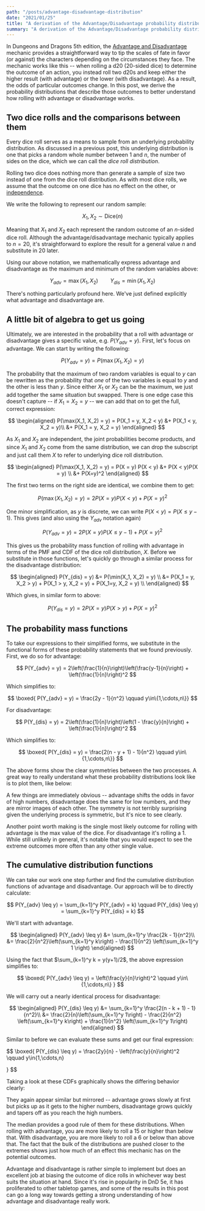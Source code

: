 ```yaml
---
path: "/posts/advantage-disadvantage-distribution"
date: "2021/01/25"
title: "A derivation of the Advantage/Disadvantage probability distributions"
summary: "A derivation of the Advantage/Disadvantage probability distributions and exploration into their properties"
---
```



In Dungeons and Dragons 5th edition, the [Advantage and
Disadvantage](https://5thsrd.org/rules/advantage_and_disadvantage/) mechanic
provides a straightforward way to tip the scales of fate in favor
(or against) the characters depending on the circumstances they face. The 
mechanic works like this -- when rolling a d20 (20-sided dice) to determine
the outcome of an action, you instead roll two d20s and keep either the
higher result (with advantage) or the lower (with disadvantage). As a result, the odds of particular outcomes change. In this post, we derive the 
probability distributions that describe those outcomes to better understand
how rolling with advantage or disadvantage works. 

## Two dice rolls and the comparisons between them

Every dice roll serves as a means to sample from an underlying probability 
distribution. <Link to="/posts/dice-roll-probability">As discussed in a
previous post</Link>, this underlying distribution is one that picks a 
random whole number between 1 and $n$, the number of sides on the dice, which
we can call the _dice roll distribution_. 

Rolling two dice does nothing more than generate a sample of size two 
instead of one from the dice roll distribution. As with most dice rolls,
we assume that the outcome on one dice has no effect on the other, or
[independence](https://en.wikipedia.org/wiki/Independence_(probability_theory)).

We write the following to represent our random sample:

$$
X_1, X_2 \sim \textrm{Dice}(n)
$$

Meaning that $X_1$ and $X_2$ each represent the random outcome of an
$n$-sided dice roll. Although the advantage/disadvantage mechanic typically
applies to $n=20$, it's straightforward to explore the result for a general
value $n$ and substitute in 20 later.

Using our above notation, we mathematically express advantage and disadvantage 
as the maximum and minimum of the random variables above:

$$
Y_{adv} = \max(X_1, X_2) \qquad Y_{dis} = \min(X_1, X_2)
$$

There's nothing particularly profound here. We've just defined explicitly
what advantage and disadvantage are.

## A little bit of algebra to get us going

Ultimately, we are interested in the probability that a roll with advantage
or disadvantage gives a specific value, e.g. $P(Y_{adv} = y)$. First, let's
focus on advantage. We can start by writing the following:

$$
P(Y_{adv} = y) = P(\max(X_1, X_2) = y)
$$

The probability that the maximum of two random variables is equal to $y$ can be 
rewritten as the probability that _one_ of the two variables is equal to $y$
and the other is less than $y$. Since either $X_1$ or $X_2$ can be the
maximum, we just add together the same situation but swapped. There is one
edge case this doesn't capture -- if $X_1 = X_2 = y$ -- we can add that on to
get the full, correct expression:

$$
\begin{aligned}
P(\max(X_1, X_2) = y) = P(X_1 = y, X_2 < y) &+ P(X_1 < y, X_2 = y)\\
&+ P(X_1 = y, X_2 = y)
\end{aligned}
$$

As $X_1$ and $X_2$ are independent, the joint probabilities become products,
and since $X_1$ and $X_2$ come from the same distribution, we
can drop the subscript and just call them $X$ to refer to underlying dice
roll distribution.


$$
\begin{aligned}
P(\max(X_1, X_2) = y) = P(X = y) P(X < y) &+ P(X < y)P(X = y) \\
&+ P(X=y)^2
\end{aligned}
$$

The first two terms on the right side are identical, we combine them to get:

$$
P(\max(X_1, X_2) = y) = 2 P(X = y) P(X < y) + P(X=y)^2
$$

One minor simplification, as $y$ is discrete, we can write $P(X < y) = P(X
\leq y-1)$. This gives (and also using the $Y_{adv}$ notation again)

$$
P(Y_{adv} = y) = 2 P(X = y) P(X \leq y-1) + P(X=y)^2
$$

This gives us the probability mass function of rolling with advantage in
terms of the PMF and CDF of the dice roll distribution, $X$. Before we
substitute in those functions, let's quickly go through a similar process for
the disadvantage distribution:

$$
\begin{aligned}
P(Y_{dis} = y) &= P(\min(X_1, X_2) = y) \\
&= P(X_1 = y, X_2 > y) + P(X_1 > y, X_2 = y) + P(X_1=y, X_2 = y) \\
\end{aligned}
$$

Which gives, in similar form to above:

$$
P(Y_{dis} = y) = 2 P(X=y)P(X > y) + P(X = y)^2
$$

## The probability mass functions

To take our expressions to their simplified forms, we substitute in the
functional forms of these probability statements <Link
to="/posts/dice-roll-probability">that we found previously</Link>. First,
we do so for advantage:

$$
P(Y_{adv} = y) = 2\left(\frac{1}{n}\right)\left(\frac{y-1}{n}\right) + \left(\frac{1}{n}\right)^2
$$

Which simplifies to:

$$
\boxed{ P(Y_{adv} = y) = \frac{2y - 1}{n^2} \qquad y\in\{1,\cdots,n\}}
$$

For disadvantage:

$$
P(Y_{dis} = y) = 2\left(\frac{1}{n}\right)\left(1 - \frac{y}{n}\right) + \left(\frac{1}{n}\right)^2
$$

Which simplifies to:

$$
\boxed{ P(Y_{dis} = y) = \frac{2(n - y + 1) - 1}{n^2} \qquad y\in\{1,\cdots,n\}}
$$

The above forms show the clear symmetries between the two processes. A great
way to really understand what these probability distributions look like is to
plot them, like below:

<VegaWrapper spec={adv_vs_dis} />

A few things are immediately obvious -- advantage shifts the odds in favor of
high numbers, disadvantage does the same for low numbers, and they are mirror
images of each other. The symmetry is not terribly surprising given the
underlying process is symmetric, but it's nice to see clearly.

Another point worth making is the single most likely outcome for rolling with
advantage is the max value of the dice. For disadvantage it's rolling a 1.
While still unlikely in general, it's notable that you would expect to see
the extreme outcomes more often than any other single value.

## The cumulative distribution functions 

We can take our work one step further and find the cumulative distribution
functions of advantage and disadvantage. Our approach will be to directly
calculate:

$$
P(Y_{adv} \leq y) = \sum_{k=1}^y P(Y_{adv} = k) \qquad 
P(Y_{dis} \leq y) = \sum_{k=1}^y P(Y_{dis} = k)
$$

We'll start with advantage.

$$
\begin{aligned}
P(Y_{adv} \leq y) &= \sum_{k=1}^y  \frac{2k - 1}{n^2}\\
&= \frac{2}{n^2}\left(\sum_{k=1}^y k\right) - \frac{1}{n^2} \left(\sum_{k=1}^y 1 \right)
\end{aligned}
$$

Using the fact that $\sum_{k=1}^y k = y(y+1)/2$, the above expression
simplifies to:

$$
\boxed{
	P(Y_{adv} \leq y) = \left(\frac{y}{n}\right)^2 \qquad y\in\{1,\cdots,n\}
}
$$

We will carry out a nearly identical process for disadvantage:

$$
\begin{aligned}
P(Y_{dis} \leq y) &= \sum_{k=1}^y \frac{2(n - k + 1) - 1}{n^2}\\
&= \frac{2}{n}\left(\sum_{k=1}^y 1\right) - 
\frac{2}{n^2} \left(\sum_{k=1}^y k\right) + \frac{1}{n^2} \left(\sum_{k=1}^y 1\right)
\end{aligned}
$$

Similar to before we can evaluate these sums and get our final expression:

$$
\boxed{
	P(Y_{dis} \leq y) = \frac{2y}{n} - \left(\frac{y}{n}\right)^2 \qquad y\in\{1,\cdots,n\}

}
$$

Taking a look at these CDFs graphically shows the differing behavior clearly:

<VegaWrapper spec={cdf} />

They again appear similar but mirrored -- advantage grows slowly at first but
picks up as it gets to the higher numbers, disadvantage grows quickly and
tapers off as you reach the high numbers.

The median provides a good rule of them for these distributions. When rolling
with advantage, you are more likely to roll a 15 or higher than below that.
With disadvantage, you are more likely to roll a 6 or below than above that.
The fact that the bulk of the distributions are pushed closer to the extremes
shows just how much of an effect this mechanic has on the potential outcomes.

Advantage and disadvantage is rather simple to implement but does an
excellent job at biasing the outcome of dice rolls in whichever way best
suits the situation at hand. Since it's rise in popularity in DnD 5e, it has
proliferated to other tabletop games, and some of the results in this post
can go a long way towards getting a strong understanding of how advantage and
disadvantage really work.